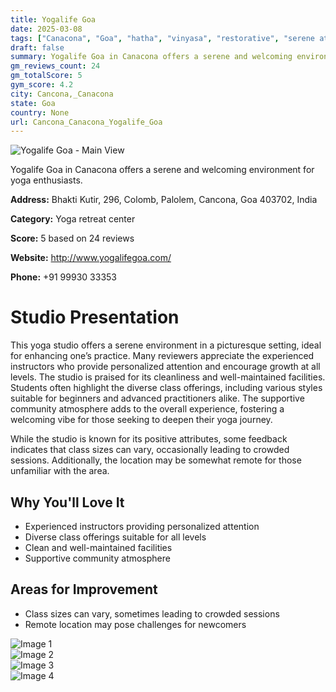 ```yaml
---
title: Yogalife Goa
date: 2025-03-08
tags: ["Canacona", "Goa", "hatha", "vinyasa", "restorative", "serene atmosphere", "community-focused", "Cancona, Canacona"]  
draft: false
summary: Yogalife Goa in Canacona offers a serene and welcoming environment for yoga enthusiasts.
gm_reviews_count: 24
gm_totalScore: 5
gym_score: 4.2
city: Cancona,_Canacona
state: Goa
country: None
url: Cancona_Canacona_Yogalife_Goa
---
```


<div className="aspect-[16/9] relative my-8">
  <img 
    src="https://lh5.googleusercontent.com/p/AF1QipPcdJjW6qnWuFDc-02JZxGyeLk2_PHbqVHqssvL=w1920-h1080-k-no"
    alt="Yogalife Goa - Main View"
    className="object-cover absolute inset-0 w-full h-full rounded-lg"
  />
</div>

Yogalife Goa in Canacona offers a serene and welcoming environment for yoga enthusiasts.

**Address:** Bhakti Kutir, 296, Colomb, Palolem, Cancona, Goa 403702, India

**Category:** Yoga retreat center

**Score:** 5 based on 24 reviews

**Website:** http://www.yogalifegoa.com/

**Phone:** +91 99930 33353

# Studio Presentation

This yoga studio offers a serene environment in a picturesque setting, ideal for enhancing one’s practice. Many reviewers appreciate the experienced instructors who provide personalized attention and encourage growth at all levels. The studio is praised for its cleanliness and well-maintained facilities. Students often highlight the diverse class offerings, including various styles suitable for beginners and advanced practitioners alike. The supportive community atmosphere adds to the overall experience, fostering a welcoming vibe for those seeking to deepen their yoga journey.

While the studio is known for its positive attributes, some feedback indicates that class sizes can vary, occasionally leading to crowded sessions. Additionally, the location may be somewhat remote for those unfamiliar with the area.

## Why You'll Love It

- Experienced instructors providing personalized attention
- Diverse class offerings suitable for all levels
- Clean and well-maintained facilities
- Supportive community atmosphere

## Areas for Improvement

- Class sizes can vary, sometimes leading to crowded sessions
- Remote location may pose challenges for newcomers

<div className="grid grid-cols-1 xl:grid-cols-2 gap-4 my-8">
<div className="aspect-[4/3] relative"><img src="https://lh5.googleusercontent.com/p/AF1QipMuxPCoCyl8E2QYqBgJuik_uESO56SdMaeTDtmr=w1920-h1080-k-no" alt="Image 1" className="object-cover absolute inset-0 w-full h-full rounded-lg" /></div>
<div className="aspect-[4/3] relative"><img src="https://lh5.googleusercontent.com/p/AF1QipN4Z-kONmCxS3p_5_cBCSAwO-mWo1yL-IBGIJq0=w1920-h1080-k-no" alt="Image 2" className="object-cover absolute inset-0 w-full h-full rounded-lg" /></div>
<div className="aspect-[4/3] relative"><img src="https://lh5.googleusercontent.com/p/AF1QipNG4uY4yTTa8i36oDqwl6G2NLf2SSyZ6BZyN2cV=w1920-h1080-k-no" alt="Image 3" className="object-cover absolute inset-0 w-full h-full rounded-lg" /></div>
<div className="aspect-[4/3] relative"><img src="https://lh5.googleusercontent.com/p/AF1QipPePGVHLScW-p_ML4yVrMXKUcSVMy-auhJC-Ir7=w1920-h1080-k-no" alt="Image 4" className="object-cover absolute inset-0 w-full h-full rounded-lg" /></div>
</div>